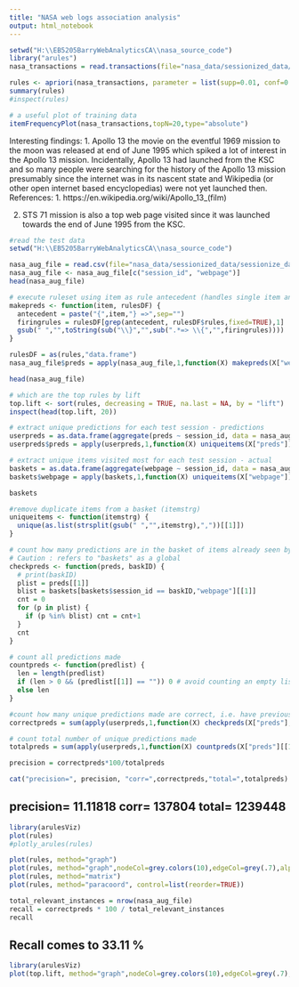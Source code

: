 ```yaml
---
title: "NASA web logs association analysis"
output: html_notebook
---
```



```r
setwd("H:\\EB5205BarryWebAnalyticsCA\\nasa_source_code")
library("arules")
nasa_transactions = read.transactions(file="nasa_data/sessionized_data/sessionize_date_july.csv",rm.duplicates=TRUE, format="single", sep=",", cols=c("session_id","webpage"));
```
```r
rules <- apriori(nasa_transactions, parameter = list(supp=0.01, conf=0.01, minlen=2))
summary(rules)
#inspect(rules)
```
```r
# a useful plot of training data
itemFrequencyPlot(nasa_transactions,topN=20,type="absolute")
```
Interesting findings:
1. Apollo 13 the movie on the eventful 1969 mission to the moon was released at end of June 1995 which spiked a lot of interest in the Apollo 13 mission. Incidentally, Apollo 13 had launched from the KSC and so many people were searching for the history of the Apollo 13 mission presumably since the internet was in its nascent state and Wikipedia (or other open internet based encyclopedias) were not yet launched then.
References: 1. https://en.wikipedia.org/wiki/Apollo_13_(film)

2. STS 71 mission is also a top web page visited since it was launched towards the end of June 1995 from the KSC.






```r
#read the test data
setwd("H:\\EB5205BarryWebAnalyticsCA\\nasa_source_code")

nasa_aug_file = read.csv(file="nasa_data/sessionized_data/sessionize_date_aug.csv")
nasa_aug_file <- nasa_aug_file[c("session_id", "webpage")]
head(nasa_aug_file)
```
```r
# execute ruleset using item as rule antecedent (handles single item antecedents only)
makepreds <- function(item, rulesDF) {
  antecedent = paste("{",item,"} =>",sep="") 
  firingrules = rulesDF[grep(antecedent, rulesDF$rules,fixed=TRUE),1]
  gsub(" ","",toString(sub("\\}","",sub(".*=> \\{","",firingrules))))
}

rulesDF = as(rules,"data.frame")
nasa_aug_file$preds = apply(nasa_aug_file,1,function(X) makepreds(X["webpage"], rulesDF))
```

```r
head(nasa_aug_file)
```
```r
# which are the top rules by lift
top.lift <- sort(rules, decreasing = TRUE, na.last = NA, by = "lift")
inspect(head(top.lift, 20)) 
```
```r

# extract unique predictions for each test session - predictions
userpreds = as.data.frame(aggregate(preds ~ session_id, data = nasa_aug_file, paste, collapse=","))
userpreds$preds = apply(userpreds,1,function(X) uniqueitems(X["preds"]))

# extract unique items visited most for each test session - actual
baskets = as.data.frame(aggregate(webpage ~ session_id, data = nasa_aug_file, paste, collapse=","))
baskets$webpage = apply(baskets,1,function(X) uniqueitems(X["webpage"]))

baskets

```
```r
#remove duplicate items from a basket (itemstrg)
uniqueitems <- function(itemstrg) {
  unique(as.list(strsplit(gsub(" ","",itemstrg),","))[[1]])
}

# count how many predictions are in the basket of items already seen by that user 
# Caution : refers to "baskets" as a global
checkpreds <- function(preds, baskID) {
  # print(baskID)
  plist = preds[[1]]
  blist = baskets[baskets$session_id == baskID,"webpage"][[1]]
  cnt = 0 
  for (p in plist) {
    if (p %in% blist) cnt = cnt+1
  }
  cnt
}

# count all predictions made
countpreds <- function(predlist) {
  len = length(predlist)
  if (len > 0 && (predlist[[1]] == "")) 0 # avoid counting an empty list
  else len
}

```
```r
#count how many unique predictions made are correct, i.e. have previously been bought (or rated highly) by the user
correctpreds = sum(apply(userpreds,1,function(X) checkpreds(X["preds"],X["session_id"])))

# count total number of unique predictions made
totalpreds = sum(apply(userpreds,1,function(X) countpreds(X["preds"][[1]]))) 

precision = correctpreds*100/totalpreds

cat("precision=", precision, "corr=",correctpreds,"total=",totalpreds)

```

## precision= 11.11818 corr= 137804 total= 1239448

```r
library(arulesViz)
plot(rules)
#plotly_arules(rules)

```

```r
plot(rules, method="graph")
plot(rules, method="graph",nodeCol=grey.colors(10),edgeCol=grey(.7),alpha=1)
plot(rules, method="matrix")
plot(rules, method="paracoord", control=list(reorder=TRUE))
```


```r
total_relevant_instances = nrow(nasa_aug_file)
recall = correctpreds * 100 / total_relevant_instances
recall
```

## Recall comes to 33.11 % 

```r
library(arulesViz)
plot(top.lift, method="graph",nodeCol=grey.colors(10),edgeCol=grey(.7),alpha=1)

```